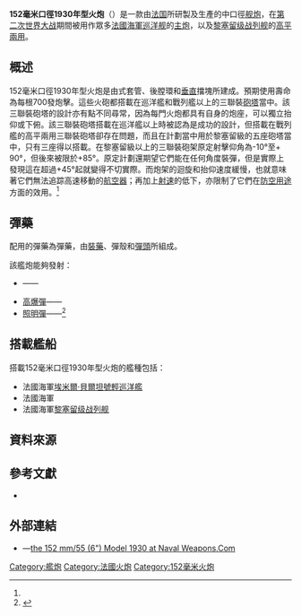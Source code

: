 {{noteTA
|G1=軍事
|G2=長度單位
|G3=Shipname
|1=zh:炮;zh-hans:炮;zh-hk:炮;zh-tw:砲;
}}
{{Infobox Weapon
| name = 152毫米口徑1930年型艦炮<br />{{Lang|fr|Canon de 152 mm Modèle 1930}}
| image = 
| image_size = 300px
| caption = 
| origin = {{flagcountry|France}}
| type = <div class="NavFrame collapsed" style="color: black; background-color: #FFFFFF; margin: 0 auto; padding: 0 10px; text-align: left;"><div class="NavHead" style="background-color: #FFFFFF; margin: 0 auto; padding: 0 10px; font-weight:normal;"></div><div class="NavContent" style="background-color: #FFFFFF; margin: 0 auto; padding: 0 10px;">
* [[舰炮|艦載]][[主舰炮|主炮]]
* [[高平兩用砲|高平兩用砲]]
</div>
</div>
<!-- Type selection -->| is_ranged = yes
| is_bladed = 
| is_explosive = yes
| is_artillery = yes
| is_vehicle = 
| is_missile = 
| is_UK = <!-- Service history -->
| service= 1930年—1970年
| used_by = {{flagcountry|France}}
| wars = [[第二次世界大战|第二次世界大战]]<!-- Production history -->
| designer = 
| design_date = 1930年
| manufacturer = 
| unit_cost = 
| production_date = 1930年
| number = 
| variants = 
<!-- General specifications -->| spec_label = 
| weight = {{convert|7.65|t|2|sp=us}}
| length = <!-- [[毫米|毫米]]（[[英寸|英寸]]） -->
| part_length = 約{{convert|8360|mm|ftin|2|sp=us}}（55[[倍徑|倍徑]]）
| width = <!-- 毫米（英吋） -->
| height = <!-- 毫米（英吋） -->
| diameter = <!-- 毫米（英吋） -->
| crew = <!-- Ranged weapon specifications -->
| cartridge = {{Link-en|分裝速射彈藥|Glossary_of_British_ordnance_terms#Separate_QF}}
| cartridge_weight = 取決於[[彈藥|彈藥]]本身
| caliber = {{convert|152.4|mm|in|2|sp=us}}<ref name="#1">Campbell, ''Naval Weapons of WWII'', p.294.</ref>
| barrels = 1根，[[膛線|線膛]]，預期使用壽命：700發{{Link-en|有效全裝藥彈|Glossary_of_British_ordnance_terms#Effective_full_charge}}炮擊
| action = 
| mode = 
| rate = 3—5發／分鐘<ref name="#1"/>
| velocity = {{convert|870|m/s|ft/s|2|sp=us}}<ref name="#1"/>
| energy = 
| range = <!-- [[米_(单位)|公尺]]（[[码|码]]，[[英尺|英尺]]） -->
| max_range = +45°：{{convert|26147|m|yd|2|sp=us}}<ref name="#1"/>
| feed = 
| sights = 
<!-- 火炮規格 -->| breech = [[垂直|垂直]]{{Link-en|後裝線膛砲#滑動式後膛|Rifled_breech_loader#The_sliding_block|滑動式後膛}}
| recoil = 
| carriage = 
| elevation = <div class="NavFrame collapsed" style="color: black; background-color: #FFFFFF; margin: 0 auto; padding: 0 10px; text-align: left;"><div class="NavHead" style="background-color: #FFFFFF; margin: 0 auto; padding: 0 10px; font-weight:normal;"></div><div class="NavContent" style="background-color: #FFFFFF; margin: 0 auto; padding: 0 10px;">
* 巡洋艦三聯裝炮架：-10°—+45°
* [[黎胥留號戰列艦|黎胥留號]]的三聯裝炮架：-10°—85°
</div>
</div>
| traverse = 巡洋艦三聯裝炮架：-150°—+150°<ref name="#1"/><!-- 刃器規格 -->
| blade_type = 
| hilt_type = 
| sheath_type = 
| head_type = 
| haft_type = <!-- 爆炸物內填炸藥規格 -->
| filling = 
| filling_weight = 
| detonation = 
| yield = <!-- 車輛/飛彈規格 -->
| armour = 
| primary_armament = 
| secondary_arament = 
| engine = 
| engine_power = 
| transmission = 
| payload_capacity = 
| fuel_capacity = 
| pw_ratio = 
| suspension = 
| clearance = 
| vehicle_range = 
| speed = 
| guidance = 
| steering = <!-- Missiles only -->
| wingspan = 
| propellant = 
| ceiling = 
| altitude = 
| depth = 
| boost = 
| accuracy = 
| launch_platform = 
| transport = 
}}

'''152毫米口徑1930年型火炮'''（{{Lang-fr|Canon de 152 mm Modèle 1930}}）是一款由[[法国|法国]]所研製及生產的中口徑[[舰炮|舰炮]]，在[[第二次世界大战|第二次世界大战]]期間被用作眾多[[法國海軍|法國海軍]][[巡洋舰|巡洋舰]]的[[主舰炮|主炮]]，以及[[黎塞留级战列舰|黎塞留级战列舰]]的[[高平兩用砲|高平兩用]]{{Link-en|副炮系统|Battleship secondary armament|副炮}}。

== 概述 ==
152毫米口徑1930年型火炮是由{{Link-en|自緊|Autofrettage}}式套管、後膛環和[[垂直|垂直]]{{Link-en|後裝線膛砲#滑動式後膛|Rifled_breech_loader#The_sliding_block|滑動式後膛}}擋塊所建成。預期使用壽命為每根700發{{Link-en|有效全裝藥彈|Glossary_of_British_ordnance_terms#Effective_full_charge}}炮擊。這些火砲都搭載在巡洋艦和戰列艦以上的三聯裝[[砲塔|砲塔]]當中。該三聯裝砲塔的設計亦有點不同尋常，因為每門火炮都具有自身的炮座，可以獨立抬仰或下俯。該三聯裝砲塔搭載在巡洋艦以上時被認為是成功的設計，但搭載在戰列艦的高平兩用三聯裝砲塔卻存在問題，而且在計劃當中用於黎塞留級的五座砲塔當中，只有三座得以搭載。在黎塞留級以上的三聯裝砲架原定射擊仰角為-10°至+ 90°，但後來被限於+85°。原定計劃還期望它們能在任何角度裝彈，但是實際上發現這在超過+45°起就變得不切實際。而炮架的迴旋和抬仰速度緩慢，也就意味著它們無法追踪高速移動的[[航空器|航空器]]；再加上[[射速|射速]]的低下，亦限制了它們在[[高射炮|防空用途]]方面的效用。<ref name="#1"/>

== 彈藥 ==
配用的彈藥為{{Link-en|分裝速射彈藥|Glossary_of_British_ordnance_terms#Separate_QF|分裝速射式}}彈藥，由[[裝藥|裝藥]]、彈殼和[[彈頭|彈頭]]所組成。

該艦炮能夠發射：
* {{Link-en|半穿甲彈|Glossary of British ordnance terms#S.A.P.}}——{{convert|56|kg|abbr=on|2}}
* [[榴彈|高爆彈]]——{{convert|49.3|kg|abbr=on|2}}
* [[炮彈#照明彈|照明彈]]——{{convert|47|kg|abbr=on|2}}<ref>{{Cite web |url=http://www.navweaps.com/Weapons/WNFR_6-55_m1930.php |title=the 152 mm/55 (6") Model 1930 at Naval Weapons.Com |accessdate=2020-09-28 |archive-date=2020-10-01 |archive-url=https://web.archive.org/web/20201001132927/http://www.navweaps.com/Weapons/WNFR_6-55_m1930.php |dead-url=no }}</ref>

== 搭載艦船 ==
搭載152毫米口徑1930年型火炮的艦種包括：
* 法國海軍[[埃米爾·貝爾坦號輕巡洋艦|埃米爾·貝爾坦號輕巡洋艦]]
* 法國海軍{{Link-en|拉加利索尼埃級輕巡洋艦|La Galissonnière-class cruiser}}
* 法國海軍[[黎塞留级战列舰|黎塞留级战列舰]]

<!-- == 參見 ==
== 註釋 ==
{{Reflist|group=note}} -->
== 資料來源 ==
<div class="references-small">
<references />
</div>

== 參考文獻 ==
* {{cite book|title=Naval Weapons of World War Two |author=Campbell, John |publisher=Naval Institute Press|year=1985|isbn=0-87021-459-4}}

== 外部連結 ==
* {{en icon}}—[http://www.navweaps.com/Weapons/WNFR_6-55_m1930.php the 152 mm/55 (6") Model 1930 at Naval Weapons.Com]{{Wayback|url=http://www.navweaps.com/Weapons/WNFR_6-55_m1930.php |date=20201001132927 }}

{{二戰法國海軍武器}}

[[Category:艦炮|Category:艦炮]]
[[Category:法國火炮|Category:法國火炮]]
<!-- [[Category:法國艦炮|Category:法國艦炮]] -->
[[Category:152毫米火炮|Category:152毫米火炮]]